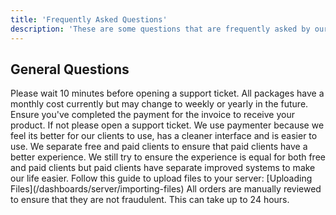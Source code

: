 ```yaml
---
title: 'Frequently Asked Questions'
description: 'These are some questions that are frequently asked by our users.'
---
```


## General Questions

<AccordionGroup>
  <Accordion title="I haven't received my email. What should I do?">
    Please wait 10 minutes before opening a support ticket.
  </Accordion>
  <Accordion title="Are the packages a one-time payment or monthly?">
    All packages have a monthly cost currently but may change to weekly or yearly in the future.
  </Accordion>
  <Accordion title="I created an order but haven't received the server on the panel. What's going on?">
    Ensure you've completed the payment for the invoice to receive your product. If not please open a support ticket.
  </Accordion>
  <Accordion title="Why do you use paymenter?">
    We use paymenter because we feel its better for our clients to use, has a cleaner interface and is easier to use.
  </Accordion>
  <Accordion title="Why are you seperating free & Paid clients?">
    We separate free and paid clients to ensure that paid clients have a better experience. We still try to ensure the experience is equal for both free and paid clients but paid clients have separate improved systems to make our life easier.
  </Accordion>
  <Accordion title="How do i upload folders onto my server?">
    Follow this guide to upload files to your server: [Uploading Files](/dashboards/server/importing-files)
  </Accordion>
  <Accordion title="Why is my server still pending?">
    All orders are manually reviewed to ensure that they are not fraudulent. This can take up to 24 hours.
  </Accordion>
</AccordionGroup>
